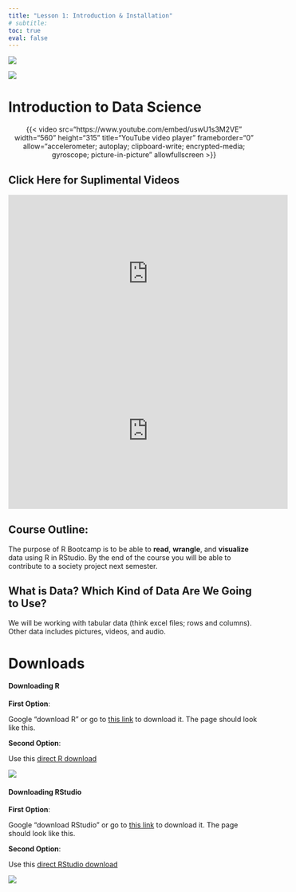 ```yaml
---
title: "Lesson 1: Introduction & Installation"
# subtitle: 
toc: true
eval: false
---
```




::: {layout="[3,-20,3]" layout-valign="center"}

![](Rlogo.png)

![](RStudio.png)

::: 



# Introduction to Data Science
<center>

{{< video src="https://www.youtube.com/embed/uswU1s3M2VE" width="560" height="315" title="YouTube video player" frameborder="0" allow="accelerometer; autoplay; clipboard-write; encrypted-media; gyroscope; picture-in-picture" allowfullscreen >}}
</center>

:::{.callout-tip collapse="true"}
# Click Here for Suplimental Videos
<center>
<iframe width="560" height="315" src="https://www.youtube.com/embed/5HlbV1wKBmo" title="YouTube video player" frameborder="0" allow="accelerometer; autoplay; clipboard-write; encrypted-media; gyroscope; picture-in-picture" allowfullscreen></iframe>
</center>

<center>
<iframe width="560" height="315" src="https://www.youtube-nocookie.com/embed/X3paOmcrTjQ" title="YouTube video player" frameborder="0" allow="accelerometer; autoplay; clipboard-write; encrypted-media; gyroscope; picture-in-picture" allowfullscreen></iframe>
</center>

:::


## Course Outline: 

The purpose of R Bootcamp is to be able to __read__, __wrangle__, and __visualize__ data using R in RStudio. By the end of the course you will be able to contribute to a society project next semester. 


## What is Data? Which Kind of Data Are We Going to Use?

We will be working with tabular data (think excel files; rows and columns). Other data includes pictures, videos, and audio.


# Downloads 

#### Downloading R

__First Option__:

Google "download R" or go to [this link](https://cran.r-project.org/bin/windows/base/) to download it. The page should look like this. 

__Second Option__: 

Use this [direct R download](https://cran.rstudio.com/bin/windows/base/R-4.2.1-win.exe)

![](rstudio_download.jpg){fig-align="center"}


#### Downloading RStudio

__First Option__:

Google "download RStudio" or go to [this link](https://www.rstudio.com/products/rstudio/download/#download) to download it. The page should look like this.

__Second Option__: 

Use this [direct RStudio download](https://download1.rstudio.org/desktop/windows/RStudio-2022.07.2-576.exe)

![](r_download.png){fig-align="center"}

<!-- add this later: https://github.com/dracula/gh-pages -->
